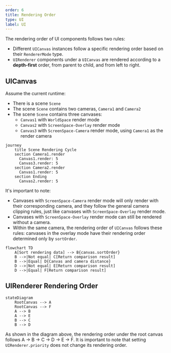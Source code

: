 ```yaml
---
order: 6
title: Rendering Order
type: UI
label: UI
---
```


The rendering order of UI components follows two rules:

- Different `UICanvas` instances follow a specific rendering order based on their `RendererMode` type.
- `UIRenderer` components under a `UICanvas` are rendered according to a **depth-first** order, from parent to child, and from left to right.

## UICanvas

Assume the current runtime:
- There is a scene `Scene`
- The scene `Scene` contains two cameras, `Camera1` and `Camera2`
- The scene `Scene` contains three canvases:
  - `Canvas1` with `WorldSpace` render mode
  - `Canvas2` with `ScreenSpace-Overlay` render mode
  - `Canvas3` with `ScreenSpace-Camera` render mode, using `Camera1` as the render camera

```mermaid
journey
    title Scene Rendering Cycle
    section Camera1.render
      Canvas1.render: 5
      Canvas3.render: 5
    section Camera2.render
      Canvas1.render: 5
    section Ending
      Canvas2.render: 5
```

It's important to note:
- Canvases with `ScreenSpace-Camera` render mode will only render with their corresponding camera, and they follow the general camera clipping rules, just like canvases with `ScreenSpace-Overlay` render mode.
- Canvases with `ScreenSpace-Overlay` render mode can still be rendered without a camera.
- Within the same camera, the rendering order of `UICanvas` follows these rules: canvases in the overlay mode have their rendering order determined only by `sortOrder`.

```mermaid
flowchart TD
    A[Sort rendering data] --> B{canvas.sortOrder}
    B -->|Not equal| C[Return comparison result]
    B -->|Equal| D{Canvas and camera distance}
    D -->|Not equal| E[Return comparison result]
    D -->|Equal| F[Return comparison result]
```

## UIRenderer Rendering Order

```mermaid
stateDiagram
    RootCanvas --> A
    RootCanvas --> F
    A --> B
    A --> E
    B --> C
    B --> D
```

As shown in the diagram above, the rendering order under the root canvas follows A -> B -> C -> D -> E -> F. It is important to note that setting `UIRenderer.priority` does not change its rendering order.
